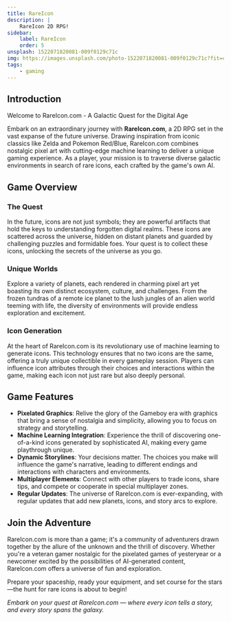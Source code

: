 ```yaml
---
title: RareIcon
description: |
    RareIcon 2D RPG!
sidebar:
    label: RareIcon
    order: 5
unsplash: 1522071820081-009f0129c71c
img: https://images.unsplash.com/photo-1522071820081-009f0129c71c?fit=crop&w=1400&h=700&q=75
tags:
    - gaming
---
```



## Introduction

Welcome to RareIcon.com - A Galactic Quest for the Digital Age

Embark on an extraordinary journey with **RareIcon.com**, a 2D RPG set in the vast expanse of the future universe.
Drawing inspiration from iconic classics like Zelda and Pokemon Red/Blue, RareIcon.com combines nostalgic pixel art with cutting-edge machine learning to deliver a unique gaming experience.
As a player, your mission is to traverse diverse galactic environments in search of rare icons, each crafted by the game's own AI.

## Game Overview

### The Quest

In the future, icons are not just symbols; they are powerful artifacts that hold the keys to understanding forgotten digital realms.
These icons are scattered across the universe, hidden on distant planets and guarded by challenging puzzles and formidable foes.
Your quest is to collect these icons, unlocking the secrets of the universe as you go.

### Unique Worlds

Explore a variety of planets, each rendered in charming pixel art yet boasting its own distinct ecosystem, culture, and challenges.
From the frozen tundras of a remote ice planet to the lush jungles of an alien world teeming with life, the diversity of environments will provide endless exploration and excitement.

### Icon Generation

At the heart of RareIcon.com is its revolutionary use of machine learning to generate icons.
This technology ensures that no two icons are the same, offering a truly unique collectible in every gameplay session.
Players can influence icon attributes through their choices and interactions within the game, making each icon not just rare but also deeply personal.

## Game Features

-   **Pixelated Graphics**: Relive the glory of the Gameboy era with graphics that bring a sense of nostalgia and simplicity, allowing you to focus on strategy and storytelling.
-   **Machine Learning Integration**: Experience the thrill of discovering one-of-a-kind icons generated by sophisticated AI, making every game playthrough unique.
-   **Dynamic Storylines**: Your decisions matter. The choices you make will influence the game's narrative, leading to different endings and interactions with characters and environments.
-   **Multiplayer Elements**: Connect with other players to trade icons, share tips, and compete or cooperate in special multiplayer zones.
-   **Regular Updates**: The universe of RareIcon.com is ever-expanding, with regular updates that add new planets, icons, and story arcs to explore.

## Join the Adventure

RareIcon.com is more than a game; it's a community of adventurers drawn together by the allure of the unknown and the thrill of discovery.
Whether you're a veteran gamer nostalgic for the pixelated games of yesteryear or a newcomer excited by the possibilities of AI-generated content, RareIcon.com offers a universe of fun and exploration.

Prepare your spaceship, ready your equipment, and set course for the stars—the hunt for rare icons is about to begin!

_Embark on your quest at RareIcon.com — where every icon tells a story, and every story spans the galaxy._
